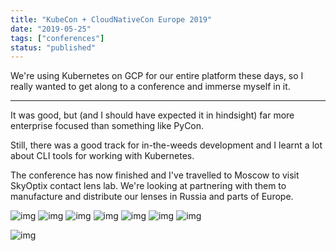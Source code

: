 ```yaml
---
title: "KubeCon + CloudNativeCon Europe 2019"
date: "2019-05-25"
tags: ["conferences"]
status: "published"
---
```


We're using Kubernetes on GCP for our entire platform these days, so I really wanted to get along to a conference and immerse myself in it.

---

 It was good, but (and I should have expected it in hindsight) far more enterprise focused than something like PyCon. 

Still, there was a good track for in-the-weeds development and I learnt a lot about CLI tools for working with Kubernetes. 

The conference has now finished and I've travelled to Moscow to visit SkyOptix contact lens lab. We're looking at partnering with them to manufacture and distribute our lenses in Russia and parts of Europe. 

![img](/blog/kubecon-europe-2019/IMG_1.jpeg)
![img](/blog/kubecon-europe-2019/IMG_2.jpeg)
![img](/blog/kubecon-europe-2019/IMG_3.jpeg)
![img](/blog/kubecon-europe-2019/IMG_4.jpeg)
![img](/blog/kubecon-europe-2019/IMG_5.jpeg)
![img](/blog/kubecon-europe-2019/IMG_6.jpeg)
![img](/blog/kubecon-europe-2019/IMG_7.jpeg)

![img](/blog/kubecon-europe-2019/IMG_1.jpeg)
